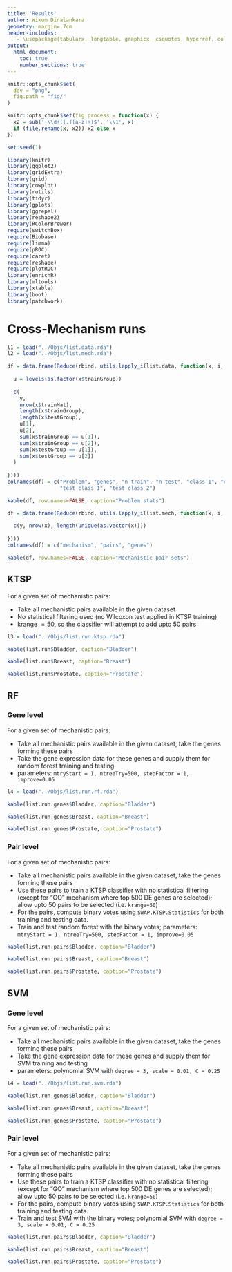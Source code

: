 ```yaml
---
title: 'Results'
author: Wikum Dinalankara
geometry: margin=.7cm
header-includes:
   - \usepackage{tabularx, longtable, graphicx, csquotes, hyperref, color}
output:
  html_document:
    toc: true
    number_sections: true
---
```

```r
knitr::opts_chunk$set(
  dev = "png",
  fig.path = "fig/"
)
```

```r
knitr::opts_chunk$set(fig.process = function(x) {
  x2 = sub('-\\d+([.][a-z]+)$', '\\1', x)
  if (file.rename(x, x2)) x2 else x
})
```

```r

set.seed(1)

library(knitr)
library(ggplot2)
library(gridExtra)
library(grid)
library(cowplot)
library(rutils)
library(tidyr)
library(gplots)
library(ggrepel)
library(reshape2)
library(RColorBrewer)
require(switchBox)
require(Biobase)
require(limma)
require(pROC)
require(caret)
require(reshape)
require(plotROC)
library(enrichR)
library(mltools)
library(xtable)
library(boot)
library(patchwork)

```


# Cross-Mechanism runs

```r

l1 = load("../Objs/list.data.rda")
l2 = load("../Objs/list.mech.rda")

```


```r

df = data.frame(Reduce(rbind, utils.lapply_i(list.data, function(x, i, y){
  
  u = levels(as.factor(x$trainGroup))
  
  c(
    y,
    nrow(x$trainMat),
    length(x$trainGroup),
    length(x$testGroup),
    u[1],
    u[2],
    sum(x$trainGroup == u[1]),
    sum(x$trainGroup == u[2]),
    sum(x$testGroup == u[1]),
    sum(x$testGroup == u[2])
  )
  
})))
colnames(df) = c("Problem", "genes", "n train", "n test", "class 1", "class 2", "train class 1", "train class 2",
                 "test class 1", "test class 2")

kable(df, row.names=FALSE, caption="Problem stats")

```


```r

df = data.frame(Reduce(rbind, utils.lapply_i(list.mech, function(x, i, y){
  
  c(y, nrow(x), length(unique(as.vector(x))))
  
})))
colnames(df) = c("mechanism", "pairs", "genes")

kable(df, row.names=FALSE, caption="Mechanistic pair sets")

```



## KTSP

For a given set of mechanistic pairs:

* Take all mechanistic pairs available in the given dataset
* No statistical filtering used (no Wilcoxon test applied in KTSP training)
* krange $=50$, so the classifier will attempt to add upto 50 pairs

```r


l3 = load("../Objs/list.run.ktsp.rda")

```



```r

kable(list.run$Bladder, caption="Bladder")

```

```r

kable(list.run$Breast, caption="Breast")

```

```r

kable(list.run$Prostate, caption="Prostate")

```

## RF

### Gene level

For a given set of mechanistic pairs:

* Take all mechanistic pairs available in the given dataset, take the genes forming these pairs
* Take the gene expression data for these genes and supply them for random forest training and testing
* parameters: `mtryStart = 1, ntreeTry=500, stepFactor = 1, improve=0.05`

```r


l4 = load("../Objs/list.run.rf.rda")

```


```r

kable(list.run.genes$Bladder, caption="Bladder")

```

```r

kable(list.run.genes$Breast, caption="Breast")

```

```r

kable(list.run.genes$Prostate, caption="Prostate")

```

### Pair level

For a given set of mechanistic pairs:

* Take all mechanistic pairs available in the given dataset, take the genes forming these pairs
* Use these pairs to train a KTSP classifier with no statistical filtering (except for "GO" mechanism where top 500 DE genes are selected); allow upto 50 pairs to be selected (i.e. `krange=50`)
* For the pairs, compute binary votes using `SWAP.KTSP.Statistics` for both training and testing data.
* Train and test random forest with the binary votes; parameters: `mtryStart = 1, ntreeTry=500, stepFactor = 1, improve=0.05`

```r

kable(list.run.pairs$Bladder, caption="Bladder")

```

```r

kable(list.run.pairs$Breast, caption="Breast")

```

```r

kable(list.run.pairs$Prostate, caption="Prostate")

```



## SVM

### Gene level

For a given set of mechanistic pairs:

* Take all mechanistic pairs available in the given dataset, take the genes forming these pairs
* Take the gene expression data for these genes and supply them for SVM training and testing
* parameters: polynomial SVM with `degree = 3, scale = 0.01, C = 0.25`

```r


l4 = load("../Objs/list.run.svm.rda")

```


```r

kable(list.run.genes$Bladder, caption="Bladder")

```

```r

kable(list.run.genes$Breast, caption="Breast")

```

```r

kable(list.run.genes$Prostate, caption="Prostate")

```

### Pair level

For a given set of mechanistic pairs:

* Take all mechanistic pairs available in the given dataset, take the genes forming these pairs
* Use these pairs to train a KTSP classifier with no statistical filtering (except for "GO" mechanism where top 500 DE genes are selected); allow upto 50 pairs to be selected (i.e. `krange=50`)
* For the pairs, compute binary votes using `SWAP.KTSP.Statistics` for both training and testing data.
* Train and test SVM with the binary votes; polynomial SVM with `degree = 3, scale = 0.01, C = 0.25`

```r

kable(list.run.pairs$Bladder, caption="Bladder")

```

```r

kable(list.run.pairs$Breast, caption="Breast")

```

```r

kable(list.run.pairs$Prostate, caption="Prostate")

```



